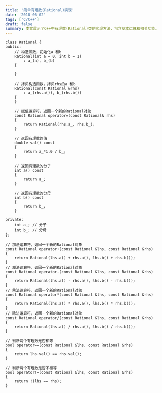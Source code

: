 ```yaml
---
title: '简单有理数(Rational)实现'
date: '2018-06-02'
tags: ['C/C++']
draft: false
summary: 本文展示了C++中有理数(Rational)类的实现方法，包含基本运算和相关功能。
---
```


```
class Rational {
public:
	// 构造函数，初始化a_和b_
	Rational(int a = 0, int b = 1) 
		: a_(a), b_(b)
	{

	}

	// 拷贝构造函数，拷贝rhs的a_和b_
	Rational(const Rational &rhs)
		: a_(rhs.a()), b_(rhs.b())
	{
	}

	// 赋值运算符，返回一个新的Rational对象
	const Rational operator=(const Rational& rhs)
	{
		return Rational(rhs.a_, rhs.b_);
	}

	// 返回有理数的值
	double val() const
	{
		return a_*1.0 / b_;
	}

	// 返回有理数的分子
	int a() const
	{
		return a_;
	}

	// 返回有理数的分母
	int b() const
	{
		return b_;
	}

private:
	int a_; // 分子
	int b_; // 分母
};

// 加法运算符，返回一个新的Rational对象
const Rational operator+(const Rational &lhs, const Rational &rhs)
{
	return Rational(lhs.a() + rhs.a(), lhs.b() + rhs.b());
}
// 减法运算符，返回一个新的Rational对象
const Rational operator-(const Rational &lhs, const Rational &rhs)
{
	return Rational(lhs.a() - rhs.a(), lhs.b() - rhs.b());
}
// 乘法运算符，返回一个新的Rational对象
const Rational operator*(const Rational &lhs, const Rational &rhs)
{
	return Rational(lhs.a() * rhs.a(), lhs.b() * rhs.b());
}
// 除法运算符，返回一个新的Rational对象
const Rational operator/(const Rational &lhs, const Rational &rhs)
{
	return Rational(lhs.a() / rhs.a(), lhs.b() / rhs.b());
}

// 判断两个有理数是否相等
bool operator==(const Rational &lhs, const Rational &rhs)
{
	return lhs.val() == rhs.val();
}

// 判断两个有理数是否不相等
bool operator!=(const Rational &lhs, const Rational &rhs)
{
	return !(lhs == rhs);
}
```